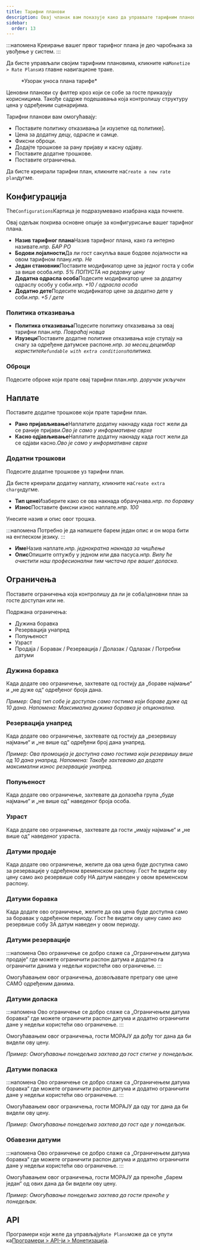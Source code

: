 ```yaml
---
title: Тарифни планови
description: Овај чланак вам показује како да управљате тарифним плановима на Винку.
sidebar:
  order: 13
---
```


:::напомена
Креирање вашег првог тарифног плана је део чаробњака за увођење у систем.
:::

Да бисте управљали својим тарифним плановима, кликните на`Monetize > Rate Plans`из главне навигационе траке.

<figure>
  <CloudinaryImage width="350" height="559" resize="scale" quality="best" alt="Тарифни планови" src="academy/rate-plan" errorImage="noimage_opaque_nyrtl0.png" />

  <figcaption>*Узорак уноса плана тарифе*</figcaption>
</figure>


Ценовни планови су филтер кроз који се собе за госте приказују корисницима.
Такође садрже подешавања која контролишу структуру цена у одређеним сценаријима.

Тарифни планови вам омогућавају:

* Поставите политику отказивања \[и изузетке од политике].
* Цена за додатну децу, одрасле и самце.
* Фиксни оброци.
* Додајте трошкове за рану пријаву и касну одјаву.
* Поставите додатне трошкове.
* Поставите ограничења.

Да бисте креирали тарифни план, кликните на`Create a new rate plan`дугме.

## Конфигурација

The`Configurations`Картица је подразумевано изабрана када почнете.

Овај одељак покрива основне опције за конфигурисање вашег тарифног плана.

* **Назив тарифног плана**Назив тарифног плана, како га интерно називате.*нпр. БАР РО*
* **Бодови лојалности**Да ли гост сакупља ваше бодове лојалности на овом тарифном плану.*нпр. Не*
* **Један становник**Поставите модификатор цене за једног госта у соби за више особа.*нпр. 5% ПОПУСТА на редовну цену*
* **Додатна одрасла особа**Подесите модификатор цене за додатну одраслу особу у соби.*нпр. +10 / одрасла особа*
* **Додатно дете**Подесите модификатор цене за додатно дете у соби.*нпр. +5 / дете*

### Политика отказивања

* **Политика отказивања**Подесите политику отказивања за овај тарифни план.*нпр. Повраћај новца*
* **Изузеци**Поставите додатне политике отказивања које ступају на снагу за одређене датумске распоне.*нпр. за месец децембар користите`Refundable with extra conditions`политика.*

### Оброци

Подесите оброке који прате овај тарифни план.*нпр. доручак укључен*

## Наплате

Поставите додатне трошкове који прате тарифни план.

* **Рано пријављивање**Наплатите додатну накнаду када гост жели да се раније пријави.*Ово је само у информативне сврхе*
* **Касно одјављивање**Наплатите додатну накнаду када гост жели да се одјави касно.*Ово је само у информативне сврхе*

### Додатни трошкови

Подесите додатне трошкове уз тарифни план.

Да бисте креирали додатну наплату, кликните на`Create extra charge`дугме.

* **Тип цене**Изаберите како се ова накнада обрачунава.*нпр. по боравку*
* **Износ**Поставите фиксни износ наплате.*нпр. 100*

Унесите назив и опис овог трошка.

:::напомена
Потребно је да напишете барем један опис и он мора бити на енглеском језику.
:::

* **Име**Назив наплате.*нпр. једнократна накнада за чишћење*
* **Опис**Опишите оптужбу у једном или два пасуса.*нпр. Вилу ће очистити наш професионални тим чистача пре вашег доласка.*

## Ограничења

Поставите ограничења која контролишу да ли је соба/ценовни план за госте доступан или не.

Подржана ограничења:

* Дужина боравка
* Резервација унапред
* Попуњеност
* Узраст
* Продаја / Боравак / Резервација / Долазак / Одлазак / Потребни датуми

### Дужина боравка

Када додате ово ограничење, захтевате од гостију да „бораве најмање“ и „не дуже од“ одређеног броја дана.

*Пример: Овај тип собе је доступан само гостима који бораве дуже од 10 дана. Напомена: Максимална дужина боравка је опционална.*

### Резервација унапред

Када додате ово ограничење, захтевате од гостију да „резервишу најмање“ и „не више од“ одређени број дана унапред.

*Пример: Ова промоција је доступна само гостима који резервишу више од 10 дана унапред. Напомена: Такође захтевамо да додате максимални износ резервације унапред.*

### Попуњеност

Када додате ово ограничење, захтевате да долазећа група „буде најмање“ и „не више од“ наведеног броја особа.

### Узраст

Када додате ово ограничење, захтевате да гости „имају најмање“ и „не више од“ наведеног узраста.

### Датуми продаје

Када додате ово ограничење, желите да ова цена буде доступна само за резервације у одређеном временском распону. Гост ће видети ову цену само ако резервише собу НА датум наведен у овом временском распону.

### Датуми боравка

Када додате ово ограничење, желите да ова цена буде доступна само за боравак у одређеном периоду. Гост ће видети ову цену само ако резервише собу ЗА датум наведен у овом периоду.

### Датуми резервације

:::напомена
Ово ограничење се добро слаже са „Ограничењем датума продаје“ где можете ограничити распон датума и додатно га ограничити данима у недељи користећи ово ограничење.
:::

Омогућавањем овог ограничења, дозвољавате претрагу ове цене САМО одређеним данима.

### Датуми доласка

:::напомена
Ово ограничење се добро слаже са „Ограничењем датума боравка“ где можете ограничити распон датума и додатно ограничити дане у недељи користећи ово ограничење.
:::

Омогућавањем овог ограничења, гости МОРАЈУ да дођу тог дана да би видели ову цену.

*Пример: Омогућавање понедељка захтева да гост стигне у понедељак.*

### Датуми поласка

:::напомена
Ово ограничење се добро слаже са „Ограничењем датума боравка“ где можете ограничити распон датума и додатно ограничити дане у недељи користећи ово ограничење.
:::

Омогућавањем овог ограничења, гости МОРАЈУ да оду тог дана да би видели ову цену.

*Пример: Омогућавање понедељка захтева да гост оде у понедељак.*

### Обавезни датуми

:::напомена
Ово ограничење се добро слаже са „Ограничењем датума боравка“ где можете ограничити распон датума и додатно ограничити дане у недељи користећи ово ограничење.
:::

Омогућавањем овог ограничења, гости МОРАЈУ да преноће „барем један“ од ових дана да би видели ову цену.

*Пример: Омогућавање понедељка захтева да гости преноће у понедељак.*

## API

Програмери који желе да управљају`Rate Plans`може да се упути ка[Програмери > API-ји > Монетизација](/developers/apis/#monetize-api).

